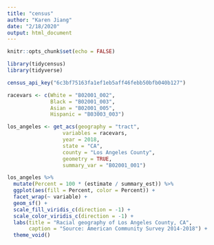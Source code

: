 ```yaml
---
title: "census"
author: "Karen Jiang"
date: "2/18/2020"
output: html_document
---
```


```r
knitr::opts_chunk$set(echo = FALSE)

library(tidycensus)
library(tidyverse)

census_api_key("6c3bf75163fa1ef1eb5aff46febb50bfb040b127")
```


```r

racevars <- c(White = "B02001_002", 
              Black = "B02001_003", 
              Asian = "B02001_005",
              Hispanic = "B03003_003")

los_angeles <- get_acs(geography = "tract",
                  variables = racevars, 
                  year = 2018,
                  state = "CA",
                  county = "Los Angeles County",
                  geometry = TRUE,
                  summary_var = "B02001_001") 

```

```r

los_angeles %>%
  mutate(Percent = 100 * (estimate / summary_est)) %>%
  ggplot(aes(fill = Percent, color = Percent)) +
  facet_wrap(~ variable) +
  geom_sf() +
  scale_fill_viridis_c(direction = -1) +
  scale_color_viridis_c(direction = -1) +
  labs(title = "Racial geography of Los Angeles County, CA",
       caption = "Source: American Community Survey 2014-2018") +
  theme_void()
```

